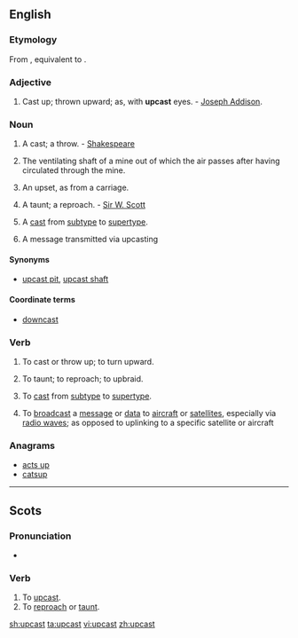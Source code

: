 ==English==

===Etymology===
From {{etyl|enm}} {{term|upcasten|lang=enm}}, equivalent to {{prefix|up|cast|lang=-}}.

===Adjective===
{{en-adj}}

# Cast up; thrown upward; as, with '''upcast''' eyes. - [[w:Joseph Addison|Joseph Addison]].

===Noun===
{{en-noun}}

# {{context|bowling}} A cast; a throw. - [[Shakespeare]]
# {{mining}} The ventilating shaft of a mine out of which the air passes after having circulated through the mine.
# {{Scotland}} An upset, as from a carriage. 
# {{Scotland}} A taunt; a reproach. - [[w:Sir W. Scott|Sir W. Scott]]
# {{computing}} A [[cast]] from [[subtype]] to [[supertype]].
# A message transmitted via upcasting

====Synonyms====
* {{sense|mining}} [[upcast pit]], [[upcast shaft]]

====Coordinate terms====
* {{sense|mining}} [[downcast]]

===Verb===
{{en-verb|upcasts|upcasting|'''[[upcast]]''' or '''[[upcasted]]'''}}

# {{transitive|obsolete}} To cast or throw up; to turn upward.
# {{transitive|Scotland}} To taunt; to reproach; to upbraid.
# {{transitive|computing}} To [[cast]] from [[subtype]] to [[supertype]].
# To [[broadcast]] a [[message]] or [[data]] to [[aircraft]] or [[satellites]], especially via [[radio waves]]; as opposed to uplinking to a specific satellite or aircraft

===Anagrams===
* [[acts up#English|acts up]]
* [[catsup#English|catsup]]

----

==Scots==

===Pronunciation===
* {{IPA|/ʌpˈkast/|lang=sco}}

===Verb===
{{sco-verb|upcasts|upcastin|upcast|upcast}}

# To [[#English|upcast]].
# To [[reproach]] or [[taunt]].

[[sh:upcast]]
[[ta:upcast]]
[[vi:upcast]]
[[zh:upcast]]